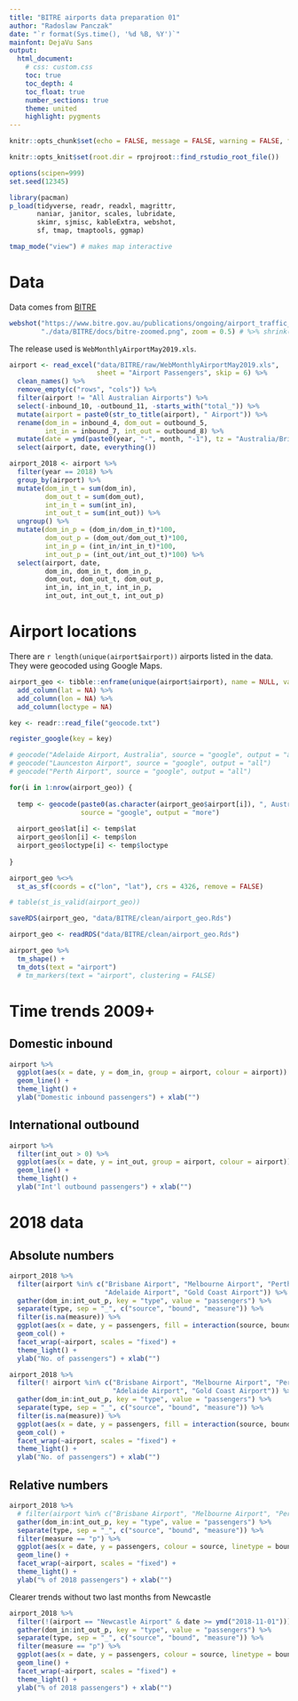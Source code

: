 ```yaml
---
title: "BITRE airports data preparation 01"
author: "Radoslaw Panczak"
date: "`r format(Sys.time(), '%d %B, %Y')`"
mainfont: DejaVu Sans
output: 
  html_document: 
    # css: custom.css
    toc: true
    toc_depth: 4
    toc_float: true
    number_sections: true
    theme: united 
    highlight: pygments 
---
```


<!-- ------------------------------------------------------------ --> 
<!-- ------------------------------------------------------------ --> 

```r
knitr::opts_chunk$set(echo = FALSE, message = FALSE, warning = FALSE, fig.width=8, fig.height=6, dpi=300, out.width="800px", out.height="600px")

knitr::opts_knit$set(root.dir = rprojroot::find_rstudio_root_file())

options(scipen=999)
set.seed(12345)

library(pacman) 
p_load(tidyverse, readr, readxl, magrittr, 
       naniar, janitor, scales, lubridate,  
       skimr, sjmisc, kableExtra, webshot, 
       sf, tmap, tmaptools, ggmap)

tmap_mode("view") # makes map interactive
```

# Data 

Data comes from [BITRE](https://www.bitre.gov.au/publications/ongoing/airport_traffic_data.aspx)

```r
webshot("https://www.bitre.gov.au/publications/ongoing/airport_traffic_data.aspx", 
        "./data/BITRE/docs/bitre-zoomed.png", zoom = 0.5) # %>% shrink()
```

The release used is `WebMonthlyAirportMay2019.xls`.

```r
airport <- read_excel("data/BITRE/raw/WebMonthlyAirportMay2019.xls", 
                      sheet = "Airport Passengers", skip = 6) %>% 
  clean_names() %>%
  remove_empty(c("rows", "cols")) %>% 
  filter(airport != "All Australian Airports") %>% 
  select(-inbound_10, -outbound_11, -starts_with("total_")) %>% 
  mutate(airport = paste0(str_to_title(airport), " Airport")) %>% 
  rename(dom_in = inbound_4, dom_out = outbound_5,
         int_in = inbound_7, int_out = outbound_8) %>%
  mutate(date = ymd(paste0(year, "-", month, "-1"), tz = "Australia/Brisbane")) %>% 
  select(airport, date, everything())

airport_2018 <- airport %>% 
  filter(year == 2018) %>%
  group_by(airport) %>% 
  mutate(dom_in_t = sum(dom_in),
         dom_out_t = sum(dom_out),
         int_in_t = sum(int_in),
         int_out_t = sum(int_out)) %>% 
  ungroup() %>% 
  mutate(dom_in_p = (dom_in/dom_in_t)*100,
         dom_out_p = (dom_out/dom_out_t)*100,
         int_in_p = (int_in/int_in_t)*100,
         int_out_p = (int_out/int_out_t)*100) %>%   
  select(airport, date, 
         dom_in, dom_in_t, dom_in_p,
         dom_out, dom_out_t, dom_out_p,
         int_in, int_in_t, int_in_p,
         int_out, int_out_t, int_out_p)
```

# Airport locations

There are `r length(unique(airport$airport))` airports listed in the data. They were geocoded using Google Maps. 

```r
airport_geo <- tibble::enframe(unique(airport$airport), name = NULL, value = "airport") %>% 
  add_column(lat = NA) %>% 
  add_column(lon = NA) %>% 
  add_column(loctype = NA)

key <- readr::read_file("geocode.txt")

register_google(key = key) 

# geocode("Adelaide Airport, Australia", source = "google", output = "all")
# geocode("Launceston Airport", source = "google", output = "all")
# geocode("Perth Airport", source = "google", output = "all")

for(i in 1:nrow(airport_geo)) {
  
  temp <- geocode(paste0(as.character(airport_geo$airport[i]), ", Australia"), 
                  source = "google", output = "more")
  
  airport_geo$lat[i] <- temp$lat
  airport_geo$lon[i] <- temp$lon
  airport_geo$loctype[i] <- temp$loctype
  
}

airport_geo %<>% 
  st_as_sf(coords = c("lon", "lat"), crs = 4326, remove = FALSE)

# table(st_is_valid(airport_geo))

saveRDS(airport_geo, "data/BITRE/clean/airport_geo.Rds")
```


```r
airport_geo <- readRDS("data/BITRE/clean/airport_geo.Rds")

airport_geo %>% 
  tm_shape() + 
  tm_dots(text = "airport")
  # tm_markers(text = "airport", clustering = FALSE)
```

# Time trends 2009+

## Domestic inbound 

```r
airport %>% 
  ggplot(aes(x = date, y = dom_in, group = airport, colour = airport)) +
  geom_line() + 
  theme_light() + 
  ylab("Domestic inbound passengers") + xlab("")
```

## International outbound

```r
airport %>% 
  filter(int_out > 0) %>% 
  ggplot(aes(x = date, y = int_out, group = airport, colour = airport)) +
  geom_line() + 
  theme_light() + 
  ylab("Int'l outbound passengers") + xlab("")
```

# 2018 data

## Absolute numbers


```r
airport_2018 %>% 
  filter(airport %in% c("Brisbane Airport", "Melbourne Airport", "Perth Airport", "Sydney Airport", 
                        "Adelaide Airport", "Gold Coast Airport")) %>%
  gather(dom_in:int_out_p, key = "type", value = "passengers") %>% 
  separate(type, sep = "_", c("source", "bound", "measure")) %>% 
  filter(is.na(measure)) %>% 
  ggplot(aes(x = date, y = passengers, fill = interaction(source, bound))) +
  geom_col() + 
  facet_wrap(~airport, scales = "fixed") +
  theme_light() + 
  ylab("No. of passengers") + xlab("")
```



```r
airport_2018 %>% 
  filter(! airport %in% c("Brisbane Airport", "Melbourne Airport", "Perth Airport", "Sydney Airport", 
                          "Adelaide Airport", "Gold Coast Airport")) %>%
  gather(dom_in:int_out_p, key = "type", value = "passengers") %>% 
  separate(type, sep = "_", c("source", "bound", "measure")) %>% 
  filter(is.na(measure)) %>% 
  ggplot(aes(x = date, y = passengers, fill = interaction(source, bound))) +
  geom_col() + 
  facet_wrap(~airport, scales = "fixed") +
  theme_light() + 
  ylab("No. of passengers") + xlab("")
```


## Relative numbers

```r
airport_2018 %>% 
  # filter(airport %in% c("Brisbane Airport", "Melbourne Airport", "Perth Airport", "Sydney Airport", "Adelaide Airport", "Gold Coast Airport")) %>%
  gather(dom_in:int_out_p, key = "type", value = "passengers") %>% 
  separate(type, sep = "_", c("source", "bound", "measure")) %>% 
  filter(measure == "p") %>% 
  ggplot(aes(x = date, y = passengers, colour = source, linetype = bound)) +
  geom_line() + 
  facet_wrap(~airport, scales = "fixed") +
  theme_light() + 
  ylab("% of 2018 passengers") + xlab("")

```

Clearer trends without two last months from Newcastle

```r
airport_2018 %>% 
  filter(!(airport == "Newcastle Airport" & date >= ymd("2018-11-01"))) %>%
  gather(dom_in:int_out_p, key = "type", value = "passengers") %>% 
  separate(type, sep = "_", c("source", "bound", "measure")) %>% 
  filter(measure == "p") %>% 
  ggplot(aes(x = date, y = passengers, colour = source, linetype = bound)) +
  geom_line() + 
  facet_wrap(~airport, scales = "fixed") +
  theme_light() + 
  ylab("% of 2018 passengers") + xlab("")

```


